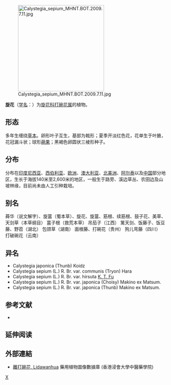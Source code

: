 {{Speciesbox 
| genus = Calystegia
| species = sepium
| authority = (Linn.) R. Br.
| image = Calystegia April 2008-1.jpg
| subdivision_ranks =[[变种|变种]]
| subdivision =
* 旋花 ''C. s.'' var. ''sepium''
* [[长裂旋花|长裂旋花]] ''C. s.'' var. ''japonica''
}}
[[File:Calystegia_sepium_MHNT.BOT.2009.7.11.jpg|270px]]

'''旋花'''（[[学名|学名]]：{{lang|la|''Calystegia sepium''}}）为[[旋花科|旋花科]][[打碗花属|打碗花属]]的植物。

== 形态 ==
多年生缠绕[[草本|草本]]。卵形叶子互生，基部为戟形；夏季开淡红色花，花单生于叶腋，花冠漏斗状；球形[[蒴果|蒴果]]；黑褐色卵圆状三棱形种子。

== 分布 ==
分布在[[印度尼西亚|印度尼西亚]]、[[西伯利亚|西伯利亚]]、[[欧洲|欧洲]]、[[澳大利亚|澳大利亚]]、[[北美洲|北美洲]]、[[阿尔泰|阿尔泰]]以及[[中国|中国]]部分地区，生长于海拔140米至2,600米的地区，一般生于路旁、溪边草丛、农田边及山坡林缘，目前尚未由人工引种栽培。

== 别名 ==
蕣华（说文解字）、旋葍（蜀本草）、旋花、旋葍、筋根、续筋根、鼓子花、美草、天剑草（本草纲目） 葍子根（救荒本草） 吊茄子（江西） 篱天剑、饭藤子、饭豆藤、野苕（湖北） 包颈草（湖南） 面根藤、打碗花（贵州） 狗儿弯藤（四川） 打破碗花（云南）

== 异名 ==
* Calystegia japonica (Thunb) Koidz
* Calystegia sepium (L.) R. Br. var. communis (Tryon) Hara
* Calystegia sepium (L.) R. Br. var. hirsuta [[傅坤俊|K. T. Fu]]
* Calystegia sepium (L.) R. Br. var. japonica (Choisy) Makino ex Matsum.
* Calystegia sepium (L.) R. Br. var. japonica (Thunb) Makino ex Matsum.

== 参考文献 ==
<div class="references-small">
* {{cite web| url =http://www.bioinfo.cn/db05/KmzwSpecies.php?action=view&id=5797| title =旋花（原变种）| work =《中国高等植物数据库全库》| publisher =中国科学院微生物研究所| author =昆明植物研究所| accessdate =2009-02-26| deadurl =yes| archiveurl =https://web.archive.org/web/20160305052434/http://www.bioinfo.cn/db05/KmzwSpecies.php?action=view&id=5797| archivedate =2016-03-05}}
</div>

==延伸阅读==
{{Wikisource further reading}}

==外部連結==
*[http://libproject.hkbu.edu.hk/was40/detail?lang=ch&channelid=1288&searchword=herb_id=D01166 離打碗花, Lidawanhua] {{Wayback|url=http://libproject.hkbu.edu.hk/was40/detail?lang=ch&channelid=1288&searchword=herb_id=D01166 |date=20160304095429 }} 藥用植物圖像數據庫 (香港浸會大學中醫藥學院) {{zh-hant}}{{en}}
{{Taxonbar|from=Q161704}}

[[Category:打碗花属|X]]


{{植物小作品}}